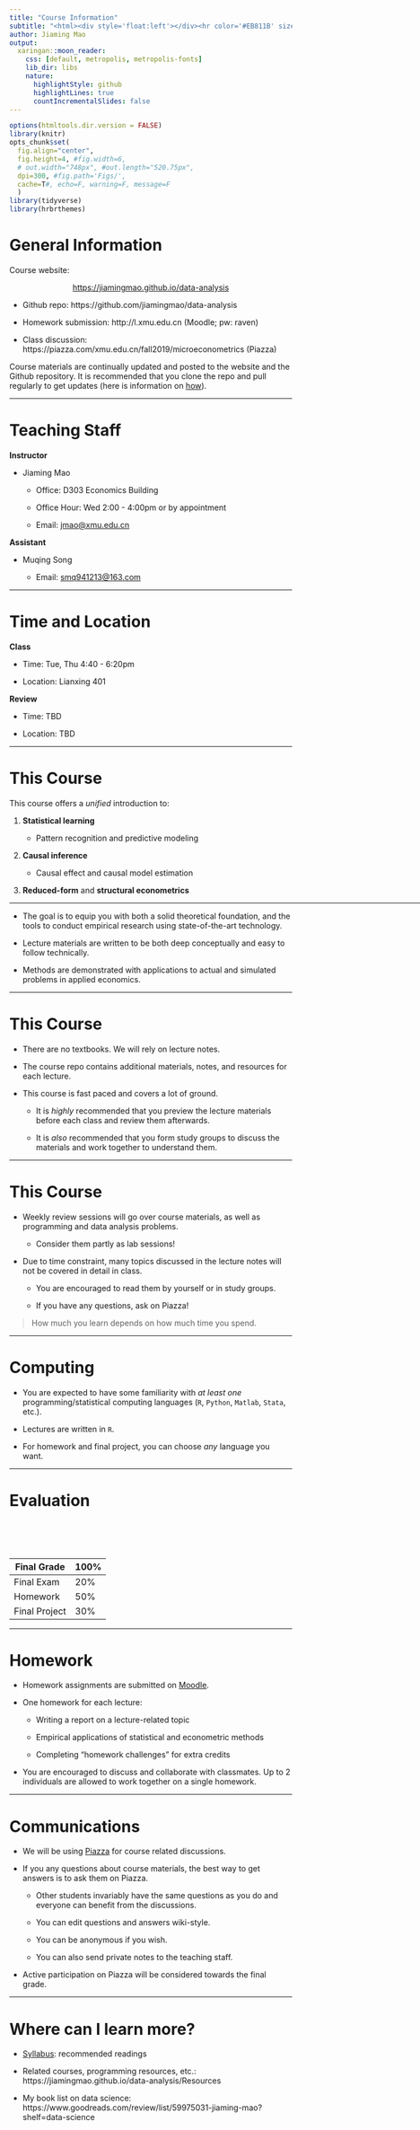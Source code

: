 ```yaml
---
title: "Course Information"
subtitle: "<html><div style='float:left'></div><hr color='#EB811B' size=1px width=796px></html>"
author: Jiaming Mao 
output:
  xaringan::moon_reader:
    css: [default, metropolis, metropolis-fonts] 
    lib_dir: libs
    nature:
      highlightStyle: github
      highlightLines: true
      countIncrementalSlides: false
---
```


```r
options(htmltools.dir.version = FALSE)
library(knitr)
opts_chunk$set(
  fig.align="center",  
  fig.height=4, #fig.width=6,
  # out.width="748px", #out.length="520.75px",
  dpi=300, #fig.path='Figs/',
  cache=T#, echo=F, warning=F, message=F
  )
library(tidyverse)
library(hrbrthemes)
```

# General Information

Course website: 

<div style="text-align:center"><a href="https://jiamingmao.github.io/data-analysis">https://jiamingmao.github.io/data-analysis</a></div>

- Github repo: https://github.com/jiamingmao/data-analysis

- Homework submission: http://l.xmu.edu.cn (Moodle; pw: raven)

- Class discussion: https://piazza.com/xmu.edu.cn/fall2019/microeconometrics (Piazza)

Course materials are continually updated and posted to the website and the Github repository. It is recommended that you clone the repo and pull regularly to get updates (here is information on  [how](https://jiamingmao.github.io/principles-of-economics/Software)).

---

# Teaching Staff

**Instructor**

- Jiaming Mao

    - Office: D303 Economics Building
    
    - Office Hour: Wed 2:00 - 4:00pm or by appointment
    
    - Email: [jmao@xmu.edu.cn](Emailto: jmao@xmu.edu.cn)
    
**Assistant**

- Muqing Song

    - Email: [smq941213@163.com](Emailto: smq941213@163.com)

---

# Time and Location

**Class**

- Time: Tue, Thu 4:40 - 6:20pm

- Location: Lianxing 401

**Review** 

- Time: TBD

- Location: TBD

---

# This Course 

This course offers a *unified* introduction to: 


1. **Statistical learning**

    - Pattern recognition and predictive modeling
    
2. **Causal inference**

    - Causal effect and causal model estimation
    
3. **Reduced-form** and **structural econometrics**

<div style='float:left'></div><hr color='#EB811B' size=1px width=796px>

- The goal is to equip you with both a solid theoretical foundation, and the tools to conduct empirical research using state-of-the-art technology.

- Lecture materials are written to be both deep conceptually and easy to follow technically.

- Methods are demonstrated with applications to actual and simulated problems in applied economics.

---

# This Course 

- There are no textbooks. We will rely on lecture notes.

- The course repo contains additional materials, notes, and resources for each lecture. 

- This course is fast paced and covers a lot of ground. 

    - It is *highly* recommended that you preview the lecture materials before each class and review them afterwards.
    
    - It is *also* recommended that you form study groups to discuss the materials and work together to understand them.

---

# This Course 

- Weekly review sessions will go over course materials, as well as programming and data analysis problems.

    - Consider them partly as lab sessions!
    
- Due to time constraint, many topics discussed in the lecture notes will not be covered in detail in class.

    - You are encouraged to read them by yourself or in study groups.
    
    - If you have any questions, ask on Piazza!
    
> How much you learn depends on how much time you spend.

---

# Computing

- You are expected to have some familiarity with *at least one* programming/statistical computing languages (`R`, `Python`, `Matlab`, `Stata`, etc.). 

- Lectures are written in `R`. 

- For homework and final project, you can choose *any* language you want.

---

# Evaluation

<br>
<br>
<br>

Final Grade | 100%
-------- | -------
Final Exam | 20%
Homework | 50%
Final Project | 30%

---

# Homework

- Homework assignments are submitted on [Moodle](http://l.xmu.edu.cn).

- One homework for each lecture:

    - Writing a report on a lecture-related topic
    
    - Empirical applications of statistical and econometric methods
    
    - Completing "homework challenges" for extra credits
    
- You are encouraged to discuss and collaborate with classmates. Up to 2 individuals are allowed to work together on a single homework.

---

# Communications

- We will be using [Piazza]( https://piazza.com/xmu.edu.cn/fall2019/microeconometrics) for course related discussions.

- If you any questions about course materials, the best way to get answers is to ask them on Piazza.

    - Other students invariably have the same questions as you do and everyone can benefit from the discussions.
    
    - You can edit questions and answers wiki-style.
    
    - You can be anonymous if you wish.
    
    - You can also send private notes to the teaching staff.
    
- Active participation on Piazza will be considered towards the final grade.

---

# Where can I learn more?

- [Syllabus](https://jiamingmao.github.io/data-analysis/assets/syllabus.pdf): recommended readings  

- Related courses, programming resources, etc.: https://jiamingmao.github.io/data-analysis/Resources

- My book list on data science: https://www.goodreads.com/review/list/59975031-jiaming-mao?shelf=data-science
